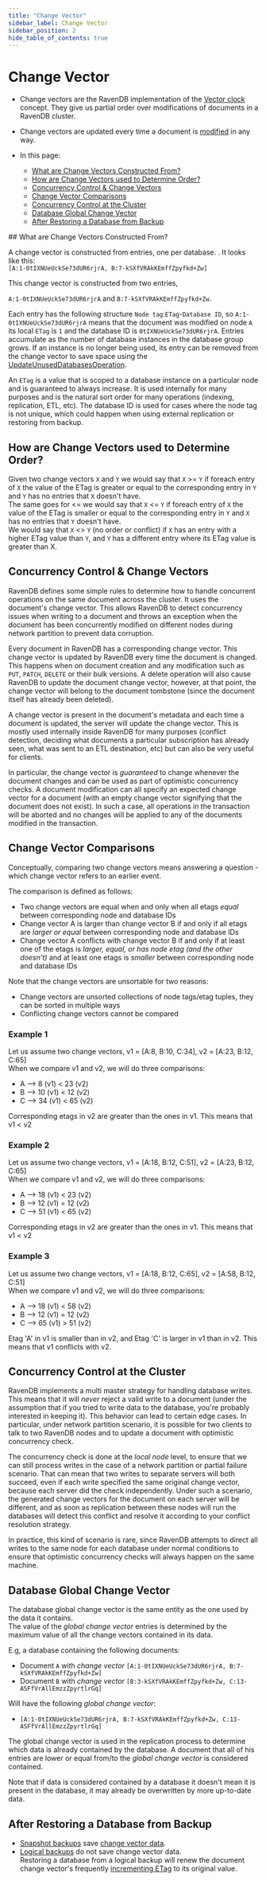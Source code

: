```yaml
---
title: "Change Vector"
sidebar_label: Change Vector
sidebar_position: 2
hide_table_of_contents: true
---
```



# Change Vector
<Admonition type="note" title="Note">

* Change vectors are the RavenDB implementation of the [Vector clock](https://en.wikipedia.org/wiki/Vector_clock) concept.
  They give us partial order over modifications of documents in a RavenDB cluster.

* Change vectors are updated every time a document is [modified](../../../server/clustering/replication/change-vector.mdx#concurrency-control--change-vectors) 
  in any way.

* In this page:
   * [What are Change Vectors Constructed From?](../../../server/clustering/replication/change-vector.mdx#what-are-change-vectors-constructed-from)
   * [How are Change Vectors used to Determine Order?](../../../server/clustering/replication/change-vector.mdx#how-are-change-vectors-used-to-determine-order)
   * [Concurrency Control & Change Vectors](../../../server/clustering/replication/change-vector.mdx#concurrency-control--change-vectors)
   * [Change Vector Comparisons](../../../server/clustering/replication/change-vector.mdx#change-vector-comparisons)
   * [Concurrency Control at the Cluster](../../../server/clustering/replication/change-vector.mdx#concurrency-control-at-the-cluster)
   * [Database Global Change Vector](../../../server/clustering/replication/change-vector.mdx#database-global-change-vector)
   * [After Restoring a Database from Backup](../../../server/clustering/replication/change-vector.mdx#after-restoring-a-database-from-backup)

</Admonition>
## What are Change Vectors Constructed From?

A change vector is constructed from entries, one per database. 
.
It looks like this:  
`[A:1-0tIXNUeUckSe73dUR6rjrA, B:7-kSXfVRAkKEmffZpyfkd+Zw]`

This change vector is constructed from two entries,  

`A:1-0tIXNUeUckSe73dUR6rjrA` and `B:7-kSXfVRAkKEmffZpyfkd+Zw`.  

Each entry has the following structure `Node tag`:`ETag`-`Database ID`, so `A:1-0tIXNUeUckSe73dUR6rjrA` means that
the document was modified on node `A` its local `ETag` is `1` and the database ID is `0tIXNUeUckSe73dUR6rjrA`. Entries accumulate 
as the number of database instances in the database group grows. If an instance is no longer being used, its entry can be removed 
from the change vector to save space using the [UpdateUnusedDatabasesOperation](../../../client-api/operations/maintenance/clean-change-vector.mdx).  

An `ETag` is a value that is scoped to a database instance on a particular node and is guaranteed to always increase. It is used internally for many purposes and is the natural
sort order for many operations (indexing, replication, ETL, etc).
The database ID is used for cases where the node tag is not unique, which could happen when using external replication or restoring from backup.

 

## How are Change Vectors used to Determine Order?

Given two change vectors `X` and `Y` we would say that `X` &gt;= `Y` if foreach entry of `X` the value of the ETag is greater or equal to the corresponding entry in `Y` and `Y` has no entries that `X` doesn't have.  
The same goes for &lt;= we would say that `X` &lt;= `Y` if foreach entry of `X` the value of the ETag is smaller or equal to the corresponding entry in `Y` and `X` has no entries that `Y` doesn't have.  
We would say that `X` &lt;&gt; `Y` (no order or conflict) if `X` has an entry with a higher ETag value than `Y`, and `Y` has a different entry where its ETag value is greater than X.



## Concurrency Control & Change Vectors

RavenDB defines some simple rules to determine how to handle concurrent operations on the same document across the cluster. 
It uses the document's change vector.
This allows RavenDB to detect concurrency issues when writing to a document and throws an exception when the document 
has been concurrently modified on different nodes during network partition to prevent data corruption.

Every document in RavenDB has a corresponding change vector. 
This change vector is updated by RavenDB every time the document is changed. 
This happens when on document creation and 
any modification such as `PUT`, `PATCH`, `DELETE` or their bulk versions. 
A delete operation will also cause RavenDB to update the document change vector, 
however, at that point, the change vector will belong to
the document tombstone (since the document itself has already been deleted).

A change vector is present in the document's metadata and each time
a document is updated, the server will update the change vector. 
This is mostly used internally inside RavenDB for many purposes 
(conflict detection, deciding what documents a particular
subscription has already seen, what was sent to an ETL destination, etc) 
but can also be very useful for clients.

In particular, the change vector is _guaranteed_ to change whenever the document changes and can be used as part of optimistic concurrency checks. A document modification can all specify an expected change vector for a document (with an empty change vector signifying that the document does not exist). In such a case, all operations in the 
transaction will be aborted and no changes will be applied to any of the documents modified in the transaction.



## Change Vector Comparisons

Conceptually, comparing two change vectors means answering a question - which change vector refers to an earlier event.  

The comparison is defined as follows:  
  
* Two change vectors are equal when and only when all etags _equal_ between corresponding node and database IDs
* Change vector A is larger than change vector B if and only if all etags are _larger or equal_ between corresponding node and database IDs
* Change vector A conflicts with change vector B if and only if at least one of the etags 
  is _larger, equal, or has node etag (and the other doesn't)_ and at least one etags is _smaller_ between 
  corresponding node and database IDs
  
Note that the change vectors are unsortable for two reasons:

* Change vectors are unsorted collections of node tags/etag tuples, they can be sorted in multiple ways
* Conflicting change vectors cannot be compared
  
### Example 1
Let us assume two change vectors, v1 = [A:8, B:10, C:34], v2 = [A:23, B:12, C:65]  
When we compare v1 and v2, we will do three comparisons:

* A --&gt; 8 (v1) &lt; 23 (v2)
* B --&gt; 10 (v1) &lt; 12 (v2)
* C --&gt; 34 (v1) &lt; 65 (v2)
  
Corresponding etags in v2 are greater than the ones in v1. This means that v1 &lt; v2

### Example 2
Let us assume two change vectors, v1 = [A:18, B:12, C:51], v2 = [A:23, B:12, C:65]  
When we compare v1 and v2, we will do three comparisons:

* A --&gt; 18 (v1) &lt; 23 (v2)
* B --&gt; 12 (v1) = 12 (v2)
* C --&gt; 51 (v1) &lt; 65 (v2)
  
Corresponding etags in v2 are greater than the ones in v1. This means that v1 &lt; v2


### Example 3
Let us assume two change vectors, v1 = [A:18, B:12, C:65], v2 = [A:58, B:12, C:51]  
When we compare v1 and v2, we will do three comparisons:

* A --&gt; 18 (v1) &lt; 58 (v2)
* B --&gt; 12 (v1) = 12 (v2)
* C --&gt; 65 (v1) &gt; 51 (v2)
  
Etag 'A' in v1 is smaller than in v2, and Etag 'C' is larger in v1 than in v2. This means that v1 conflicts with v2.  



## Concurrency Control at the Cluster

RavenDB implements a multi master strategy for handling database writes. This means that it will _never_ reject a valid write to a document (under the assumption that if you tried to write
data to the database, you're probably interested in keeping it). This behavior can lead to certain edge cases. In particular, under network partition scenario, it is possible for two clients
to talk to two RavenDB nodes and to update a document with optimistic concurrency check. 

The concurrency check is done at the _local node_ level, to ensure that we can still process writes in the case of a network partition or partial failure scenario. That can mean that two
writes to separate servers will both succeed, even if each write specified the same original change vector, because each server did the check independently. Under such a scenario, the 
generated change vectors for the document on each server will be different, and as soon as replication between these nodes will run the databases will detect this conflict and resolve
it according to your conflict resolution strategy.

In practice, this kind of scenario is rare, since RavenDB attempts to direct all writes to the same node for each database under normal conditions to
ensure that optimistic concurrency checks will always happen on the same machine.



## Database Global Change Vector

The database global change vector is the same entity as the one used by the data it contains.  
The value of the _global change vector_ entries is determined by the maximum value of all the change vectors contained in its data.  

E.g, a database containing the following documents:  

* Document `A` with _change vector_ `[A:1-0tIXNUeUckSe73dUR6rjrA, B:7-kSXfVRAkKEmffZpyfkd+Zw]`
* Document `B` with _change vector_ `[B:3-kSXfVRAkKEmffZpyfkd+Zw, C:13-ASFfVrAllEmzzZpyrtlrGq]`

Will have the following _global change vector_:

* `[A:1-0tIXNUeUckSe73dUR6rjrA, B:7-kSXfVRAkKEmffZpyfkd+Zw, C:13-ASFfVrAllEmzzZpyrtlrGq]`

The global change vector is used in the replication process to determine which data is already contained by the database.
A document that all of his entries are lower or equal from/to the _global change vector_ is considered contained.

<Admonition type="note" title="Note">

Note that if data is considered contained by a database it doesn't mean it is present in the database, it may already be overwritten by more up-to-date data.  

</Admonition>



## After Restoring a Database from Backup

* [Snapshot backups](../../../client-api/operations/maintenance/backup/backup-overview.mdx#snapshot) save [change vector data](../../../server/ongoing-tasks/backup-overview.mdx#backup-contents).
* [Logical backups](../../../client-api/operations/maintenance/backup/backup-overview.mdx#logical-backup) do not save change vector data.  
  Restoring a database from a logical backup will renew the document change vector's frequently [incrementing ETag](../../../server/clustering/replication/change-vector.mdx#what-are-change-vectors-constructed-from)
  to its original value.



